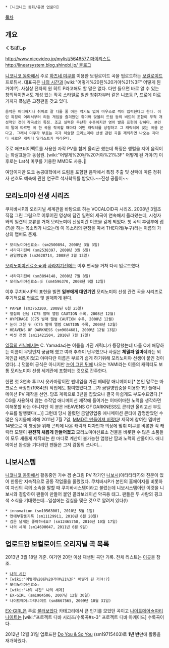  * [니코니코 동화/유명 업로더]

[[목차]]
== 개요 ==
'''くちばしp'''

[[http://www.nicovideo.jp/mylist/5646577 마이리스트]]
[[http://linearsystem.blog.shinobi.jp/ 블로그]]

[[니코니코 동화]]에서 주로 [[하츠네 미쿠]]를 이용한 보컬로이드 곡을 업로드하는 [[보컬로이드]] 프로듀서. 대표곡은 [[나의 시간]]과 [wiki:"어떻게%20된%20거야%21%3F" 어떻게 된 거야!?]. 사실상 전자의 원 히트 P라고해도 할 말은 없다. 다만 들으면 바로 알 수 있는 창의적이면서도 개성 있는 작곡 스타일로 일반 청취자부터 같은 니코동 P, 프로에 이르기까지 폭넓은 고정팬을 갖고 있다.

 음악은 어디까지나 취미로 잘 다룰 줄 아는 악기도 없어 마우스로 찍어 입력한다고 한다. 이런 특징이 어려서부터 리듬 게임을 즐겨했던 취미와 맞물려 드럼 등의 비트의 조합이 무척 개성적인 것이 작곡상의 특징. 조교 실력은 무난한 수준이지만 영어 발음 표현에 강하다. 본인의 말에 따르면 곡 한 곡을 작곡할 때마다 어떤 캐릭터를 상정하고 그 캐릭터에 맞는 곡을 쓴다고. 그래서 미쿠가 부르는 곡과 하술할 모리노미야 선생 관련 곡을 제외하면 나오는 곡마다 새로운 캐릭터 일러스트가 따라온다. 

주로 애프터이펙트를 사용한 자작 PV를 함께 올리곤 했는데 특징은 행렬을 지어 움직이는 화살표들과 동심원. [wiki:"어떻게%20된%20거야%21%3F" 어떻게 된 거야!?] 이후로는 Lat식 미쿠를 기용한 MMD도 사용.㄀

여담이지만 도쿄 농공대학에서 드럼을 포함한 음악에서 특징 추출 및 선택에 따른 청취자 선호도 예측에 관한 연구로 석사학위를 받았다.~~진성 공돌이~~

== 모리노미야 선생 시리즈 ==
쿠치바시P의 오리지널 세계관을 바탕으로 하는 VOCALOID곡 시리즈. 2008년 3월초 직접 그린 그림으로 이루어진 영상에 담긴 일련의 세곡이 연속해서 올라왔는데, 시청자와의 일련의 교류를 거쳐 모리노미야 선생이란 이름을 갖게 되었다. 첫 곡의 후렴부에 랩(?)을 하는 목소리가 나오는데 이 목소리의 환청을 따서 THE다레(누구)라는 이름의 가상의 랩퍼도 존재.

 * 모리노미야신료소☆ (sm2500894, 2008년 3월 3일)
 * 사라지기전에 (sm2538397, 2008년 3월 6일)
 * 금일영업중 (sm2628714, 2008년 3월 13일)

[[모리노미야신료소☆]]와 [[사라지기전에]]는 이후 편곡을 거쳐 다시 업로드했다.

 * 사라지기전에 (sm3894148, 2008년 7월 8일)
 * 모리노미야신료소☆彡 (sm4596370, 2008년 9월 12일)

이후 쿠치바시P의 표현을 빌면 '''일부에게 대인기인''' 모리노미야 선생 관련 곡을 시리즈로 주기적으로 업로드 및 발매하게 된다.

 * PAPER (sm3763200, 2008년 6월 25일)
 * 옆집의 신님 (C75 발매 앨범 CAUTION 수록, 2008년 12월)
 * HYPERAGE (C75 발매 앨범 CAUTION 수록, 2008년 12월)
 * 눈이 그친 뒤 (C75 발매 앨범 CAUTION 수록, 2008년 12월)
 * HEAVENS OF DARKNESS (sm9084681, 2009년 12월 13일)
 * 버섯 전쟁 (sm11421504, 2010년 7월 17일)

[[옆집의 신님]]에서는 C. Yamada라는 이름을 가진 캐릭터가 등장했는데 다들 C에 해당하는 이름이 무엇인지 궁금해 했고 여러 추측이 난무했으나 사실은 '''체밀파 옐마데'''라는 외계인급 네임이었고 야마다란 이름은 부르기 쉽게 하기위해 모리노미야 선생이 붙인 것이었다(...) 덧붙여 공식은 아니지만 [[눈이 그친 뒤]]에 나오는 YAMI라는 이름의 캐릭터도 보통 모리노미야 선생 세계관에 포함되는 것으로 간주한다.

한편 첫 3연속 투고시 윳카마망이란 펜네임을 가진 베테랑 애니메이터[* 본인 말로는 마크로스 극장판(1984년) 작업에도 참여했었다고...]가 금일영업중을 이용한 1인 풀애니메이션 PV 제작을 선언. 당초 계획으로 3년을 잡았으나 결국 아쉽게도 부도수표였다.[* CG를 사용하지 않는 수작업 애니메이션  제작에 들어가는 어마어마한 노력을 생각하면 이해못할 바는 아니지만 이 분은 HEAVENS OF DARKNESS도 콘티만 올리고선 부도수표를 발행했다(...)] 그런데 당시 올렸던 금일영업중 애니메이션 콘티에 감명받았던 수 많은 유지들에 의해 2011년 7월 7일, [http://www.nicovideo.jp/watch/sm14951710 MMD로 만들어져 버렸다]! 제작에 참여한 멤버만 14명으로 이 영상을 위해 콘티에 나온 캐릭터 디자인과 의상에 맞춰 미쿠를 비롯한 각 캐릭터 모델이 '''완전히 새롭게 만들어졌고''' 모리노미야신료소 건물을 비롯한 수 많은 소품들이 모두 새롭게 제작되는 한 마디로 계산이 불가능한 엄청난 땀과 노력의 산물이다. 애니메이션 완성을 기다리던 팬들은 그저 감동의 쓰나미...

== 니보시스템 ==
[[니코니코 동화]]에서 활동중인 가수 겸 손그림 PV 작가인 [[니보시]](아타타타P)와 친분이 있어 한동안 지속적으로 공동 작업물을 올렸었다. 쿠치바시P가 본인의 홈페이지를 비롯하여 자신의 곡의 소속을 말할 때 쿠치바시스템이라고 불렀는데 니보시스템이란 이것을 니보시와 결합하여 팬들이 만들어 붙인 콜라보레이션 악곡용 태그. 팬들은 두 사람의 핑크색 소식을 기대했는데...일설에는 결실을 맺은 것으로 알려져 있다(!)

 * innovation (sm10563001, 2010년 5월 1일)
 * 연애부활동기록 (sm11129911, 2010년 6월 20일)
 * 검은 날개는 좋아하세요? (sm12465758, 2010년 10월 17일)
 * 나의 세계 (sm14690047, 2011년 6월 9일)

== 업로드한 보컬로이드 오리지널 곡 목록 ==
2013년 3월 18일 기준. 여기엔 20만 이상 재생된 곡만 기록. 전체 리스트는 [http://www.nicovideo.jp/mylist/5646577 이곳]을 참조.

 * [[나의 시간]]
 * [wiki:"어떻게%20된%20거야%21%3F" 어떻게 된 거야!?]
 * 모리노미야신료소☆
 * [wiki:"나의 시간" 나의 세계]
 * EX-GIRL (sm1904506, 2007년 12월 30일)
 * 나이트메어☆파티나이트 (sm8667565, 2009년 10월 31일)

[[EX-GIRL]]은 주로 [[불러보았다]] 카테고리에서 큰 인기를 모았던 곡이고 [[나이트메어☆파티나이트]]는 [wiki:"프로젝트 디바 시리즈/수록곡#s-3" 프로젝트 디바 아케이드] 수록곡이다.

2012년 12월 31일 업로드한 [[Do You & So You]] (sm19715403)로 '''1년 반'''만에 활동을 재개하였다.
